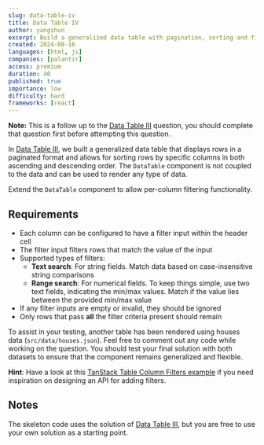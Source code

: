 ```yaml
---
slug: data-table-iv
title: Data Table IV
author: yangshun
excerpt: Build a generalized data table with pagination, sorting and filtering features
created: 2024-08-16
languages: [html, js]
companies: [palantir]
access: premium
duration: 40
published: true
importance: low
difficulty: hard
frameworks: [react]
---
```


**Note:** This is a follow up to the [Data Table III](/questions/user-interface/data-table-iii) question, you should complete that question first before attempting this question.

In [Data Table III](/questions/user-interface/data-table-iii), we built a generalized data table that displays rows in a paginated format and allows for sorting rows by specific columns in both ascending and descending order. The `DataTable` component is not coupled to the data and can be used to render any type of data.

Extend the `DataTable` component to allow per-column filtering functionality.

## Requirements

- Each column can be configured to have a filter input within the header cell
- The filter input filters rows that match the value of the input
- Supported types of filters:
  - **Text search**: For string fields. Match data based on case-insensitive string comparisons
  - **Range search**: For numerical fields. To keep things simple, use two text fields, indicating the min/max values. Match if the value lies between the provided min/max value
- If any filter inputs are empty or invalid, they should be ignored
- Only rows that pass **all** the filter criteria present should remain

To assist in your testing, another table has been rendered using houses data (`src/data/houses.json`). Feel free to comment out any code while working on the question. You should test your final solution with both datasets to ensure that the component remains generalized and flexible.

**Hint**: Have a look at this [TanStack Table Column Filters example](https://tanstack.com/table/latest/docs/framework/react/examples/filters) if you need inspiration on designing an API for adding filters.

## Notes

The skeleton code uses the solution of [Data Table III](/questions/user-interface/data-table-iii), but you are free to use your own solution as a starting point.
